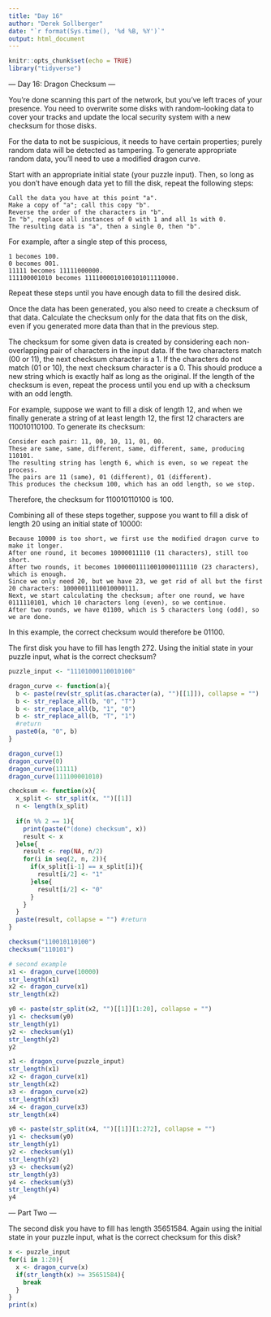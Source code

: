 ```yaml
---
title: "Day 16"
author: "Derek Sollberger"
date: "`r format(Sys.time(), '%d %B, %Y')`"
output: html_document
---
```


```r
knitr::opts_chunk$set(echo = TRUE)
library("tidyverse")
```

--- Day 16: Dragon Checksum ---

You're done scanning this part of the network, but you've left traces of your presence. You need to overwrite some disks with random-looking data to cover your tracks and update the local security system with a new checksum for those disks.

For the data to not be suspicious, it needs to have certain properties; purely random data will be detected as tampering. To generate appropriate random data, you'll need to use a modified dragon curve.

Start with an appropriate initial state (your puzzle input). Then, so long as you don't have enough data yet to fill the disk, repeat the following steps:

    Call the data you have at this point "a".
    Make a copy of "a"; call this copy "b".
    Reverse the order of the characters in "b".
    In "b", replace all instances of 0 with 1 and all 1s with 0.
    The resulting data is "a", then a single 0, then "b".

For example, after a single step of this process,

    1 becomes 100.
    0 becomes 001.
    11111 becomes 11111000000.
    111100001010 becomes 1111000010100101011110000.

Repeat these steps until you have enough data to fill the desired disk.

Once the data has been generated, you also need to create a checksum of that data. Calculate the checksum only for the data that fits on the disk, even if you generated more data than that in the previous step.

The checksum for some given data is created by considering each non-overlapping pair of characters in the input data. If the two characters match (00 or 11), the next checksum character is a 1. If the characters do not match (01 or 10), the next checksum character is a 0. This should produce a new string which is exactly half as long as the original. If the length of the checksum is even, repeat the process until you end up with a checksum with an odd length.

For example, suppose we want to fill a disk of length 12, and when we finally generate a string of at least length 12, the first 12 characters are 110010110100. To generate its checksum:

    Consider each pair: 11, 00, 10, 11, 01, 00.
    These are same, same, different, same, different, same, producing 110101.
    The resulting string has length 6, which is even, so we repeat the process.
    The pairs are 11 (same), 01 (different), 01 (different).
    This produces the checksum 100, which has an odd length, so we stop.

Therefore, the checksum for 110010110100 is 100.

Combining all of these steps together, suppose you want to fill a disk of length 20 using an initial state of 10000:

    Because 10000 is too short, we first use the modified dragon curve to make it longer.
    After one round, it becomes 10000011110 (11 characters), still too short.
    After two rounds, it becomes 10000011110010000111110 (23 characters), which is enough.
    Since we only need 20, but we have 23, we get rid of all but the first 20 characters: 10000011110010000111.
    Next, we start calculating the checksum; after one round, we have 0111110101, which 10 characters long (even), so we continue.
    After two rounds, we have 01100, which is 5 characters long (odd), so we are done.

In this example, the correct checksum would therefore be 01100.

The first disk you have to fill has length 272. Using the initial state in your puzzle input, what is the correct checksum?

```r
puzzle_input <- "11101000110010100"
```

```r
dragon_curve <- function(a){
  b <- paste(rev(str_split(as.character(a), "")[[1]]), collapse = "")
  b <- str_replace_all(b, "0", "T")
  b <- str_replace_all(b, "1", "0")
  b <- str_replace_all(b, "T", "1")
  #return
  paste0(a, "0", b)
}

dragon_curve(1)
dragon_curve(0)
dragon_curve(11111)
dragon_curve(111100001010)
```

```r
checksum <- function(x){
  x_split <- str_split(x, "")[[1]]
  n <- length(x_split)
  
  if(n %% 2 == 1){
    print(paste("(done) checksum", x))
    result <- x
  }else{
    result <- rep(NA, n/2)
    for(i in seq(2, n, 2)){
      if(x_split[i-1] == x_split[i]){
        result[i/2] <- "1"
      }else{
        result[i/2] <- "0"
      }
    }
  }
  paste(result, collapse = "") #return
}

checksum("110010110100")
checksum("110101")
```

```r
# second example
x1 <- dragon_curve(10000)
str_length(x1)
x2 <- dragon_curve(x1)
str_length(x2)

y0 <- paste(str_split(x2, "")[[1]][1:20], collapse = "")
y1 <- checksum(y0)
str_length(y1)
y2 <- checksum(y1)
str_length(y2)
y2
```


```r
x1 <- dragon_curve(puzzle_input)
str_length(x1)
x2 <- dragon_curve(x1)
str_length(x2)
x3 <- dragon_curve(x2)
str_length(x3)
x4 <- dragon_curve(x3)
str_length(x4)

y0 <- paste(str_split(x4, "")[[1]][1:272], collapse = "")
y1 <- checksum(y0)
str_length(y1)
y2 <- checksum(y1)
str_length(y2)
y3 <- checksum(y2)
str_length(y3)
y4 <- checksum(y3)
str_length(y4)
y4
```

--- Part Two ---

The second disk you have to fill has length 35651584. Again using the initial state in your puzzle input, what is the correct checksum for this disk?

```r
x <- puzzle_input
for(i in 1:20){
  x <- dragon_curve(x)
  if(str_length(x) >= 35651584){
    break
  }
}
print(x)
```

